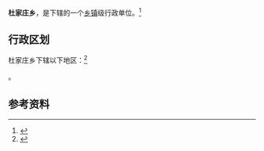 {{中国乡级行政区
|景观照片文件名 = 
|景观照片描述 = 
|汉语拼音 = 
|其他语言 = 
|其他语言名称 = 
|旧称 = 
|地名出处 = 
|位置图文件名 = 
|位置图描述 = 
|自定义图片= 
|建置时间 = 
|政府驻地 = 
|毗邻 = 
|总面积 = 
|总人口 = 
|总人口年份 = 
|户籍人口 = 
|户籍人口年份 = 
|常住人口 = 
|常住人口年份 = 
|人口密度 = 
|GDP = 
|GDP年份 = 
|邮政编码 = 
|电话区号 = 354
|官方网站 = 
|网站名称 = 
|14/07/28/207/000}}

'''杜家庄乡'''，是{{PRC admin/fullname|14/07/28/207/000|3}}下辖的一个[[乡镇|乡镇]]级行政单位。<ref>{{PRC admin/ref sgc|{{PRC admin/parent|14/07/28/207/000}}}}</ref>

== 行政区划 ==

杜家庄乡下辖以下地区：<ref>{{PRC admin/ref sgc|14/07/28/207/000}}</ref>

{{PRC admin/children|14/07/28/207/000}}。

== 参考资料 ==

{{reflist}}

{{行政区划小作品}}
{{PRC admin/navcat|14/07/28/207/000}}